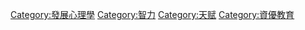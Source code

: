 [[Category:發展心理學|Category:發展心理學]]
[[Category:智力|Category:智力]]
[[Category:天赋|Category:天赋]]
[[Category:資優教育|Category:資優教育]]